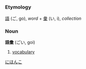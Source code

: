 =={{ja}}==
[[Category:Japanese language|にほんこ]]
===Etymology===
[[語]] (ご, go), ''word'' + [[彙]] (い, i), ''collection''
===Noun===
'''語彙''' (ごい, goi)

#[[vocabulary]]